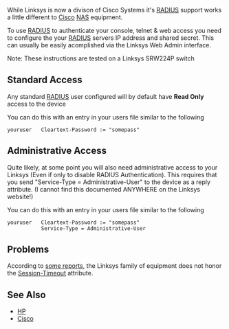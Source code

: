 While Linksys is now a divison of Cisco Systems it's [[RADIUS]] support works a little different to [[Cisco]] [[NAS]] equipment.

To use [[RADIUS]] to authenticate your console, telnet & web access you need to configure the your [[RADIUS]] servers IP address and shared secret. This can usually be easily acomplished via the Linksys Web Admin interface.

Note: These instructions are tested on a Linksys SRW224P switch

==Standard Access==

Any standard [[RADIUS]] user configured will by default have '''Read Only''' access to the device

You can do this with an entry in your users file similar to the following

 youruser   Cleartext-Password := "somepass"

==Administrative Access==

Quite likely, at some point you will also need administrative access to your Linksys (Even if only to disable RADIUS Authentication). This requires that you send "Service-Type = Administrative-User" to the device as a reply attribute. (I cannot find this documented ANYWHERE on the Linksys website!)

You can do this with an entry in your users file similar to the following

 youruser   Cleartext-Password := "somepass"
            Service-Type = Administrative-User

==Problems==

According to [https://list.xs4all.nl/pipermail/freeradius-users/2006-November/058449.html some reports], the Linksys family of equipment does not honor the [http://freeradius.org/rfc/rfc2865.html#Session-Timeout Session-Timeout] attribute.

==See Also==
* [[HP]]
* [[Cisco]]